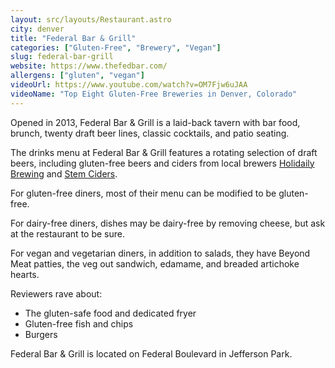 ```yaml
---
layout: src/layouts/Restaurant.astro
city: denver
title: "Federal Bar & Grill"
categories: ["Gluten-Free", "Brewery", "Vegan"]
slug: federal-bar-grill
website: https://www.thefedbar.com/
allergens: ["gluten", "vegan"]
videoUrl: https://www.youtube.com/watch?v=OM7Fjw6uJAA
videoName: "Top Eight Gluten-Free Breweries in Denver, Colorado"
---
```


Opened in 2013, Federal Bar & Grill is a laid-back tavern with bar food, brunch, twenty draft beer lines, classic cocktails, and patio seating.

The drinks menu at Federal Bar & Grill features a rotating selection of draft beers, including gluten-free beers and ciders from local brewers [Holidaily Brewing](/restaurants/denver/holidaily-brewing) and [Stem Ciders](/restaurants/denver/stem-ciders-taproom).

For gluten-free diners, most of their menu can be modified to be gluten-free.

For dairy-free diners, dishes may be dairy-free by removing cheese, but ask at the restaurant to be sure.

For vegan and vegetarian diners, in addition to salads, they have Beyond Meat patties, the veg out sandwich, edamame, and breaded artichoke hearts.

Reviewers rave about:
* The gluten-safe food and dedicated fryer
* Gluten-free fish and chips
* Burgers

Federal Bar & Grill is located on Federal Boulevard in Jefferson Park.
